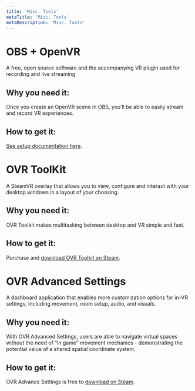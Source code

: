 ```yaml
---
title: 'Misc. Tools'
metaTitle: 'Misc. Tools'
metaDescription: 'Misc. Tools'
---
```


# OBS + OpenVR

A free, open source software and the accompanying VR plugin used for recording and live streaming.

## Why you need it:

Once you create an OpenVR scene in OBS, you’ll be able to easily stream and record VR experiences.

## How to get it:

[See setup documentation here](https://docs.google.com/document/d/1eWUKX2QfVVOzuzjA4hq44mMi70OnfoGntZPCj57PMvk/edit?usp=sharing).

# OVR ToolKit

A SteamVR overlay that allows you to view, configure and interact with your desktop windows in a layout of your choosing.

## Why you need it:

OVR Toolkit makes multitasking between desktop and VR simple and fast.

## How to get it:

Purchase and [download OVR Toolkit on Steam](https://store.steampowered.com/app/1068820/OVR_Toolkit/).

# OVR Advanced Settings

A dashboard application that enables more customization options for in-VR settings, including movement, room setup, audio, and visuals.

## Why you need it:

With OVR Advanced Settings, users are able to navigate virtual spaces without the need of “in game” movement mechanics - demonstrating the potential value of a shared spatial coordinate system.

## How to get it:

OVR Advance Settings is free to [download on Steam](https://store.steampowered.com/app/1009850/OVR_Advanced_Settings/).
